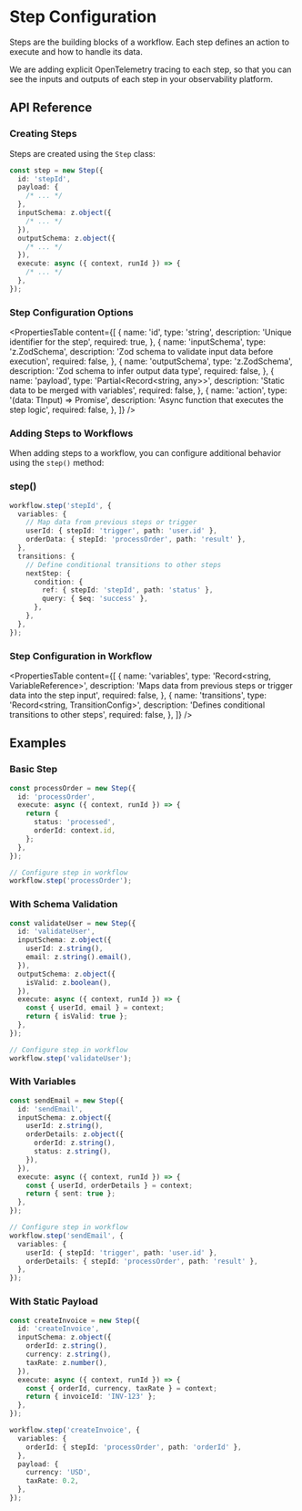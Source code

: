 # Step Configuration

Steps are the building blocks of a workflow. Each step defines an action to execute and how to handle its data.

We are adding explicit OpenTelemetry tracing to each step, so that you can see the inputs and outputs of each step in your observability platform.

## API Reference

### Creating Steps

Steps are created using the `Step` class:

```ts showLineNumbers copy
const step = new Step({
  id: 'stepId',
  payload: {
    /* ... */
  },
  inputSchema: z.object({
    /* ... */
  }),
  outputSchema: z.object({
    /* ... */
  }),
  execute: async ({ context, runId }) => {
    /* ... */
  },
});
```

### Step Configuration Options

<PropertiesTable
  content={[
    {
      name: 'id',
      type: 'string',
      description: 'Unique identifier for the step',
      required: true,
    },
    {
      name: 'inputSchema',
      type: 'z.ZodSchema',
      description: 'Zod schema to validate input data before execution',
      required: false,
    },
    {
      name: 'outputSchema',
      type: 'z.ZodSchema',
      description: 'Zod schema to infer output data type',
      required: false,
    },
    {
      name: 'payload',
      type: 'Partial<Record<string, any>>',
      description: 'Static data to be merged with variables',
      required: false,
    },
    {
      name: 'action',
      type: '(data: TInput) => Promise<TOutput>',
      description: 'Async function that executes the step logic',
      required: false,
    },
  ]}
/>

### Adding Steps to Workflows

When adding steps to a workflow, you can configure additional behavior using the `step()` method:

### step()

```ts showLineNumbers copy
workflow.step('stepId', {
  variables: {
    // Map data from previous steps or trigger
    userId: { stepId: 'trigger', path: 'user.id' },
    orderData: { stepId: 'processOrder', path: 'result' },
  },
  transitions: {
    // Define conditional transitions to other steps
    nextStep: {
      condition: {
        ref: { stepId: 'stepId', path: 'status' },
        query: { $eq: 'success' },
      },
    },
  },
});
```

### Step Configuration in Workflow

<PropertiesTable
  content={[
    {
      name: 'variables',
      type: 'Record<string, VariableReference>',
      description: 'Maps data from previous steps or trigger data into the step input',
      required: false,
    },
    {
      name: 'transitions',
      type: 'Record<string, TransitionConfig>',
      description: 'Defines conditional transitions to other steps',
      required: false,
    },
  ]}
/>

## Examples

### Basic Step

```ts showLineNumbers copy
const processOrder = new Step({
  id: 'processOrder',
  execute: async ({ context, runId }) => {
    return {
      status: 'processed',
      orderId: context.id,
    };
  },
});

// Configure step in workflow
workflow.step('processOrder');
```

### With Schema Validation

```ts showLineNumbers copy
const validateUser = new Step({
  id: 'validateUser',
  inputSchema: z.object({
    userId: z.string(),
    email: z.string().email(),
  }),
  outputSchema: z.object({
    isValid: z.boolean(),
  }),
  execute: async ({ context, runId }) => {
    const { userId, email } = context;
    return { isValid: true };
  },
});

// Configure step in workflow
workflow.step('validateUser');
```

### With Variables

```ts showLineNumbers copy
const sendEmail = new Step({
  id: 'sendEmail',
  inputSchema: z.object({
    userId: z.string(),
    orderDetails: z.object({
      orderId: z.string(),
      status: z.string(),
    }),
  }),
  execute: async ({ context, runId }) => {
    const { userId, orderDetails } = context;
    return { sent: true };
  },
});

// Configure step in workflow
workflow.step('sendEmail', {
  variables: {
    userId: { stepId: 'trigger', path: 'user.id' },
    orderDetails: { stepId: 'processOrder', path: 'result' },
  },
});
```

### With Static Payload

```ts showLineNumbers copy
const createInvoice = new Step({
  id: 'createInvoice',
  inputSchema: z.object({
    orderId: z.string(),
    currency: z.string(),
    taxRate: z.number(),
  }),
  execute: async ({ context, runId }) => {
    const { orderId, currency, taxRate } = context;
    return { invoiceId: 'INV-123' };
  },
});

workflow.step('createInvoice', {
  variables: {
    orderId: { stepId: 'processOrder', path: 'orderId' },
  },
  payload: {
    currency: 'USD',
    taxRate: 0.2,
  },
});
```
